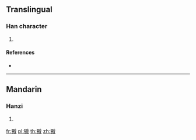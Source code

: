 {{character info/new}}
==Translingual==

===Han character===
{{Han char|rn=94|rad=犬|as=09|sn=12|four=|canj=KHGSK,KHQSK|ids=⿰犭敖}}

# {{defn|Han|sort=犬09}}

====References====
* {{Han ref|kx=0718.030|dkj=20647|hdz=21364.160|uh=7353|ud=29523}}

----

==Mandarin==

===Hanzi===
{{cmn-hanzi|pin=[[áo]] ([[ao2]])|wg=ao<sup>2</sup>}}

# {{defn|lang=cmn|sort=犬09}}

[[fr:獓]]
[[pl:獓]]
[[th:獓]]
[[zh:獓]]